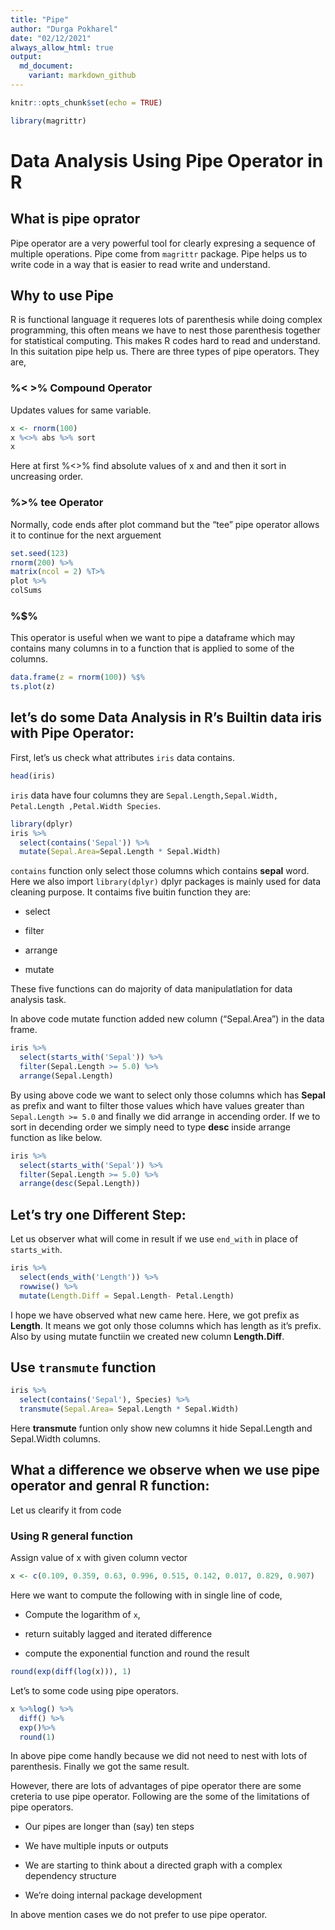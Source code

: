 ```yaml
---
title: "Pipe"
author: "Durga Pokharel"
date: "02/12/2021"
always_allow_html: true
output:
  md_document:
    variant: markdown_github
---
```


```r
knitr::opts_chunk$set(echo = TRUE)
```
```r
library(magrittr)
```

# Data Analysis Using Pipe Operator in R

## What is pipe oprator
Pipe operator are a very powerful tool for clearly expresing a sequence of multiple operations. Pipe come from `magrittr` package. Pipe helps us to write code in a way that is easier to read write and understand.


## Why to use Pipe
R is functional language it requeres lots of parenthesis while doing complex programming, this often means we have to nest those parenthesis together for statistical computing. This makes R codes hard to read and understand. In this suitation pipe help us. There are three types of pipe operators. They are,

### %< >% Compound Operator
Updates values for same variable.

```r
x <- rnorm(100)
x %<>% abs %>% sort
x
```
Here at first %<>% find absolute values of x and and then it sort in uncreasing order.

### %>% tee Operator

Normally, code ends after plot command but the “tee” pipe operator 
allows it to continue for the next arguement

```r
set.seed(123) 
rnorm(200) %>% 
matrix(ncol = 2) %T>% 
plot %>% 
colSums
```


### %$%

This operator is useful when we want to pipe a dataframe which may contains many columns in to a function that is applied to some of the columns.


```r
data.frame(z = rnorm(100)) %$%
ts.plot(z)
```


## let's do some Data Analysis in R's Builtin data iris with Pipe Operator:

First, let's us check what attributes `iris` data contains.

```r
head(iris)
```
`iris` data have four columns they are `Sepal.Length,Sepal.Width, Petal.Length ,Petal.Width Species`. 


```r
library(dplyr)
iris %>%
  select(contains('Sepal')) %>%
  mutate(Sepal.Area=Sepal.Length * Sepal.Width)
```
`contains` function only select those columns which contains **sepal** word. Here we also import `library(dplyr)` dplyr packages is mainly used for data cleaning purpose. It contaims five buitin function they are: 

* select

* filter

* arrange
 
* mutate

These five functions can do majority of data manipulatlation for data analysis task.

In above code mutate function added new column ("Sepal.Area") in the data frame.

```r
iris %>%
  select(starts_with('Sepal')) %>%
  filter(Sepal.Length >= 5.0) %>%
  arrange(Sepal.Length)
``` 
By using above code we want to select only those columns which has **Sepal** as prefix and want to filter those values which have values greater than `Sepal.Length >= 5.0` and finally we did arrange in accending order. If we to sort in decending order we simply need to type **desc** inside arrange function as like below.


```r
iris %>%
  select(starts_with('Sepal')) %>%
  filter(Sepal.Length >= 5.0) %>%
  arrange(desc(Sepal.Length))
```
## Let's try one Different Step:

Let us observer what will come in result if we use `end_with` in place of `starts_with`.

```r
iris %>%
  select(ends_with('Length')) %>%
  rowwise() %>%
  mutate(Length.Diff = Sepal.Length- Petal.Length)

```
I hope we have observed what new came here. Here, we got prefix as **Length**. It means we got only those columns which has length as it's prefix. Also by using mutate functiin we created new column **Length.Diff**.

## Use `transmute` function 


```r
iris %>%
  select(contains('Sepal'), Species) %>%
  transmute(Sepal.Area= Sepal.Length * Sepal.Width)
```
Here **transmute** funtion only show new columns it hide Sepal.Length and Sepal.Width columns.

## What a difference we observe when we use pipe operator and genral R function: 
Let us clearify it from code


### Using R general function


Assign value of x with given column vector

```r
x <- c(0.109, 0.359, 0.63, 0.996, 0.515, 0.142, 0.017, 0.829, 0.907)
```

Here we want to compute the following with in single line of code,

*  Compute the logarithm of `x`,

*  return suitably lagged and iterated difference

* compute the exponential function and round the result


```r
round(exp(diff(log(x))), 1)

```
Let's to some code using pipe operators.


```r
x %>%log() %>%
  diff() %>%
  exp()%>%
  round(1)
```
In above pipe come handly because we did not need to nest with lots of parenthesis. Finally we got the same result.

However, there are lots of advantages of pipe operator there are some creteria to use pipe operator. Following are the some of the limitations of pipe operators.

*  Our pipes are longer than (say) ten steps

*  We have multiple inputs or outputs

* We are starting to think about a directed graph with a complex dependency 
structure

* We're doing internal package development

In above mention cases we do not prefer to use pipe operator.
















